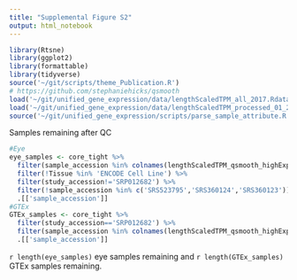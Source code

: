 ```yaml
---
title: "Supplemental Figure S2"
output: html_notebook
---
```


```r
library(Rtsne)
library(ggplot2)
library(formattable)
library(tidyverse)
source('~/git/scripts/theme_Publication.R')
# https://github.com/stephaniehicks/qsmooth
load('~/git/unified_gene_expression/data/lengthScaledTPM_all_2017.Rdata')
load('~/git/unified_gene_expression/data/lengthScaledTPM_processed_01_27_2017.Rdata')
source('~/git/unified_gene_expression/scripts/parse_sample_attribute.R')
```


Samples remaining after QC
```r
#Eye
eye_samples <- core_tight %>% 
  filter(sample_accession %in% colnames(lengthScaledTPM_qsmooth_highExp_remove_lowGenes)) %>% 
  filter(!Tissue %in% 'ENCODE Cell Line') %>% 
  filter(study_accession!='SRP012682') %>% 
  filter(!sample_accession %in% c('SRS523795','SRS360124','SRS360123')) %>% # these three removed because they group reliably with RPE
  .[['sample_accession']]
#GTEx
GTEx_samples <- core_tight %>% 
  filter(study_accession=='SRP012682') %>% 
  filter(sample_accession %in% colnames(lengthScaledTPM_qsmooth_highExp_remove_lowGenes)) %>% 
  .[['sample_accession']]
```
`r length(eye_samples)` eye samples remaining and `r length(GTEx_samples)` GTEx samples remaining.
